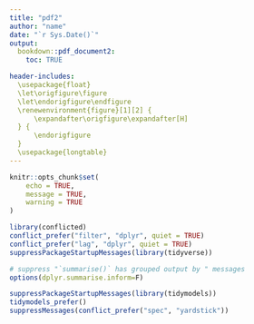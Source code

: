 ---
title: "pdf2"
author: "name"
date: "`r Sys.Date()`"
output: 
  bookdown::pdf_document2:
    toc: TRUE

header-includes: 
  \usepackage{float}
  \let\origfigure\figure
  \let\endorigfigure\endfigure
  \renewenvironment{figure}[1][2] {
      \expandafter\origfigure\expandafter[H]
  } {
      \endorigfigure
  }
  \usepackage{longtable}
---

```{r setup, include=FALSE}
knitr::opts_chunk$set(
	echo = TRUE,
	message = TRUE,
	warning = TRUE
)
```

```{r tidyverse, include=FALSE, message=FALSE}
library(conflicted)
conflict_prefer("filter", "dplyr", quiet = TRUE)
conflict_prefer("lag", "dplyr", quiet = TRUE)
suppressPackageStartupMessages(library(tidyverse))

# suppress "`summarise()` has grouped output by " messages
options(dplyr.summarise.inform=F)  
```

```{r tidymodels, include=FALSE}
suppressPackageStartupMessages(library(tidymodels))
tidymodels_prefer()
suppressMessages(conflict_prefer("spec", "yardstick"))
```

# 